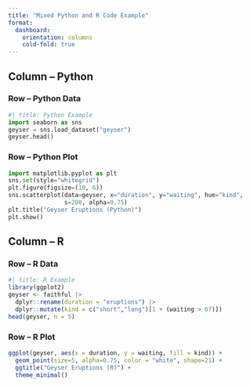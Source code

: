 ```yaml
---
title: "Mixed Python and R Code Example"
format: 
  dashboard:
    orientation: columns
    cold-fold: true
---
```


## Column -- Python {width=50%}

### Row -- Python Data {height="30%"}

```python
#| title: Python Example
import seaborn as sns
geyser = sns.load_dataset("geyser")
geyser.head()
```

### Row -- Python Plot {height="70%"}

```python
import matplotlib.pyplot as plt
sns.set(style="whitegrid")
plt.figure(figsize=(10, 6))
sns.scatterplot(data=geyser, x="duration", y="waiting", hue="kind",
                s=200, alpha=0.75)
plt.title("Geyser Eruptions (Python)")
plt.show()
```

## Column -- R {width="50%"}

### Row -- R Data {height="30%"}

```r
#| title: R Example
library(ggplot2)
geyser <- faithful |>
  dplyr::rename(duration = "eruptions") |>
  dplyr::mutate(kind = c("short","long")[1 + (waiting > 67)])
head(geyser, n = 5)
```

### Row -- R Plot {height="70%"}

```r
ggplot(geyser, aes(x = duration, y = waiting, fill = kind)) +
  geom_point(size=5, alpha=0.75, color = "white", shape=21) +
  ggtitle("Geyser Eruptions (R)") +
  theme_minimal()
```
